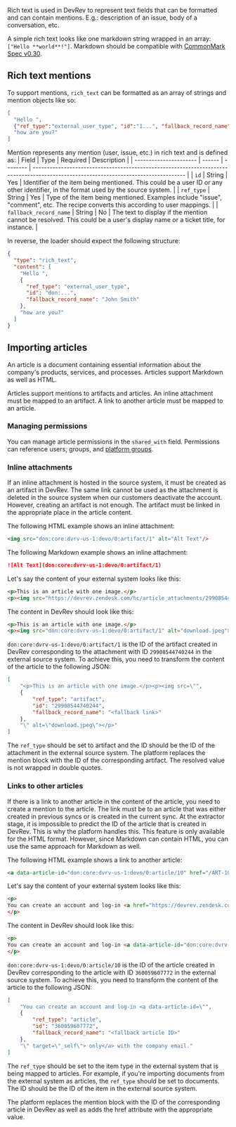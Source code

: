 
Rich text is used in DevRev to represent text fields that can be formatted and can contain mentions. E.g.: description of an issue, body of a conversation, etc.

A simple rich text looks like one markdown string wrapped in an array: `["Hello **world**!"]`.
Markdown should be compatible with [CommonMark Spec v0.30](https://spec.commonmark.org/0.30).

## Rich text mentions

To support mentions, `rich_text` can be formatted as an array of strings and mention objects like so:  
```json
[
  "Hello ", 
  {"ref_type":"external_user_type", "id":"1...", "fallback_record_name": "John Doe"}, 
  "how are you?"
]
```


Mention represents any mention (user, issue, etc.) in rich text and is defined as:
| Field                  | Type   | Required | Description                                                                                                                          |
| ---------------------- | ------ | -------- | ------------------------------------------------------------------------------------------------------------------------------------ |
| `id`                   | String | Yes      | Identifier of the item being mentioned. This could be a user ID or any other identifier, in the format used by the source system.    |
| `ref_type`             | String | Yes      | Type of the item being mentioned. Examples include "issue", "comment", etc. The recipe converts this according to user mappings. |
| `fallback_record_name` | String | No       | The text to display if the mention cannot be resolved. This could be a user's display name or a ticket title, for instance.          |

In reverse, the loader should expect the following structure:
```json
{
  "type": "rich_text",
  "content": [
    "Hello ",
    {
      "ref_type": "external_user_type",
      "id": "don:...",
      "fallback_record_name": "John Smith"
    },
    "how are you?"
  ]
}
```

## Importing articles

An article is a document containing essential information about the company's products, services, and processes. Articles support Markdown as well as HTML.

Articles support mentions to artifacts and articles. An inline attachment must be mapped to an artifact. A link to another article must be mapped to an article.

### Managing permissions

You can manage article permissions in the `shared_with` field. Permissions can reference users, groups, and [platform groups](./platform_groups.md).

### Inline attachments
If an inline attachment is hosted in the source system, it must be created as an artifact in DevRev. 
The same link cannot be used as the attachment is deleted in the source system when our customers deactivate the account.
However, creating an artifact is not enough. The artifact must be linked in the appropriate place in the article content. 

The following HTML example shows an inline attachment:
```html
<img src="don:core:dvrv-us-1:devo/0:artifact/1" alt="Alt Text"/>
```

The following Markdown example shows an inline attachment:
```markdown
![Alt Text](don:core:dvrv-us-1:devo/0:artifact/1)
```

Let's say the content of your external system looks like this:
```html
<p>This is an article with one image.</p>
<p><img src="https://devrev.zendesk.com/hc/article_attachments/29908544740244" alt="download.jpeg"></p>
```

The content in DevRev should look like this:
```html
<p>This is an article with one image.</p>
<p><img src="don:core:dvrv-us-1:devo/0:artifact/1" alt="download.jpeg"></p>
```

`don:core:dvrv-us-1:devo/0:artifact/1` is the ID of the artifact created in DevRev corresponding to the attachment with ID `29908544740244` in the external source system.
To achieve this, you need to transform the content of the article to the following JSON:
```json
[ 
    "<p>This is an article with one image.</p><p><img src=\"",
    {
        "ref_type": "artifact",
        "id": "29908544740244",
        "fallback_record_name": "<fallback link>"
    },
    "\" alt=\"download.jpeg\"></p>" 
]
```

The `ref_type` should be set to artifact and the ID should be the ID of the attachment in the external source system. The platform replaces the mention block with the ID of the corresponding artifact. The resolved value is not wrapped in double quotes.

### Links to other articles
If there is a link to another article in the content of the article, you need to create a mention to the article. 
The link must be to an article that was either created in previous syncs or is created in the current sync. 
At the extractor stage, it is impossible to predict the ID of the article that is created in DevRev. This is why the platform handles this. This feature is only available for the HTML format. 
However, since Markdown can contain HTML, you can use the same approach for Markdown as well.

The following HTML example shows a link to another article:
```html
<a data-article-id="don:core:dvrv-us-1:devo/0:article/10" href="/ART-10" target="_self">Contact our Support Team</a>
```

Let's say the content of your external system looks like this:
```html
<p>
You can create an account and log-in <a href="https://devrev.zendesk.com/hc/en-us/articles/360059607772" target="_self">only</a> with the company email.
</p>
```

The content in DevRev should look like this:
```html
<p>
You can create an account and log-in <a data-article-id="don:core:dvrv-us-1:devo/0:article/10" href="/ART-10" target="_self">only</a> with the company email.
</p>
```

`don:core:dvrv-us-1:devo/0:article/10` is the ID of the article created in DevRev corresponding to the article with ID `360059607772` in the external source system.
To achieve this, you need to transform the content of the article to the following JSON:
```json
[
    "You can create an account and log-in <a data-article-id=\"",
    {
        "ref_type": "article",
        "id": "360059607772",
        "fallback_record_name": "<fallback article ID>"
    },
    "\" target=\"_self\"> only</a> with the company email."
]
```

The `ref_type` should be set to the item type in the external system that is being mapped to articles. 
For example, if you're importing documents from the external system as articles, 
the `ref_type` should be set to documents. The ID should be the ID of the item in the external source system. 

The platform replaces the mention block with the ID of the corresponding article in DevRev as well as adds the href attribute with the appropriate value.
